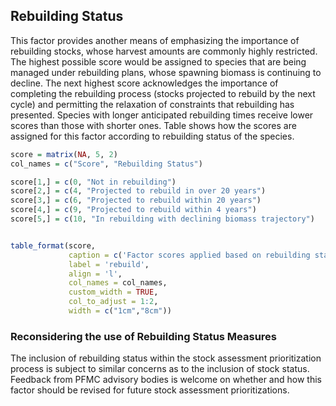 
## Rebuilding Status

This factor provides another means of emphasizing the importance of rebuilding stocks, whose harvest amounts are commonly highly restricted. The highest possible score would be assigned to species that are being managed under rebuilding plans, whose spawning biomass is continuing to decline. The next highest score acknowledges the importance of completing the rebuilding process (stocks projected to rebuild by the next cycle) and permitting the relaxation of constraints that rebuilding has presented. Species with longer anticipated rebuilding times receive lower scores than those with shorter ones. Table \ref{tab:rebuild} shows how the scores are assigned for this factor according to rebuilding status of the species.

```r
score = matrix(NA, 5, 2)
col_names = c("Score", "Rebuilding Status")

score[1,] = c(0, "Not in rebuilding")
score[2,] = c(4, "Projected to rebuild in over 20 years")
score[3,] = c(6, "Projected to rebuild within 20 years")
score[4,] = c(9, "Projected to rebuild within 4 years")
score[5,] = c(10, "In rebuilding with declining biomass trajectory")


table_format(score, 
             caption = c('Factor scores applied based on rebuilding status.'),
             label = 'rebuild',
             align = 'l',
             col_names = col_names,             
             custom_width = TRUE,
             col_to_adjust = 1:2,
             width = c("1cm","8cm"))

```

### Reconsidering the use of Rebuilding Status Measures

The inclusion of rebuilding status within the stock assessment prioritization process is subject to similar concerns as to the inclusion of stock status. Feedback from PFMC advisory bodies is welcome on whether and how this factor should be revised for future stock assessment prioritizations.  
